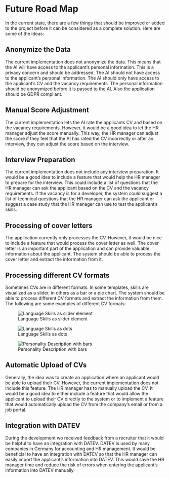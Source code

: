 # Future Road Map

In the current state, there are a few things that should be improved or added to the project before it can be considered as a complete solution. Here are some of the ideas:

## Anonymize the Data

The current implementation does not anonymize the data. This means that the AI will have access to the applicant's personal information. This is a privacy concern and should be addressed. The AI should not have access to the applicant's personal information. The AI should only have access to the applicant's CV and the vacancy requirements. The personal information should be anonymized before it is passed to the AI. Also the application should be GDPR compliant.

## Manual Score Adjustment

The current implementation lets the AI rate the applicants CV and based on the vacancy requirements. However, it would be a good idea to let the HR manager adjust the score manually. This way, the HR manager can adjust the score if they feel that the AI has rated the CV incorrectly or after an interview, they can adjust the score based on the interview.

## Interview Preparation

The current implementation does not include any interview preparation. It would be a good idea to include a feature that would help the HR manager to prepare for the interview. This could include a list of questions that the HR manager can ask the applicant based on the CV and the vacancy requirements. If the vacancy is for a developer, the system could suggest a list of technical questions that the HR manager can ask the applicant or suggest a case study that the HR manager can use to test the applicant's skills.

## Processing of cover letters

The application currently only processes the CV. However, it would be nice to include a feature that would process the cover letter as well. The cover letter is an important part of the application and can provide valuable information about the applicant. The system should be able to process the cover letter and extract the information from it.

## Processing different CV formats

Sometimes CVs are in different formats. In some templates, skills are visualized as a slider, in others as a bar or a pie chart. The system should be able to process different CV formats and extract the information from them. The following are some examples of different CV formats:

![Language Skills as slider element](/images/cv_style.png)

![Language Skills as dots](/images/cv_style2.png)

![Personality Description with bars](/images/cv_style3.png)


## Automatic Upload of CVs

Generally, the idea was to create an application where an applicant would be able to upload their CV. However, the current implementation does not include this feature. The HR manager has to manually upload the CV. It would be a good idea to either include a feature that would allow the applicant to upload their CV directly to the system or to implement a feature that would automatically upload the CV from the company's email or from a job portal.


## Integration with DATEV

During the development wo received feedback from a recruiter that it would be helpful to have an integration with DATEV. DATEV is used by many companies in Germany for accounting and HR management. It would be beneficial to have an integration with DATEV so that the HR manager can easily import the applicant's information into DATEV. This would save the HR manager time and reduce the risk of errors when entering the applicant's information into DATEV manually.
